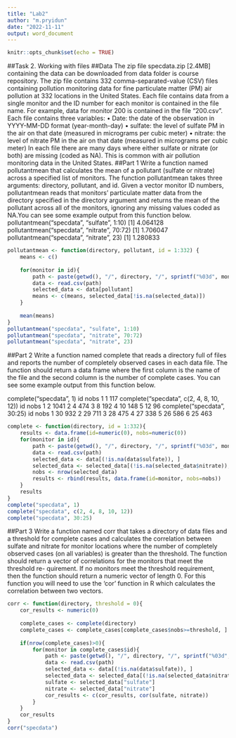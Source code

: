 ```yaml
---
title: "Lab2"
author: "m.pryidun"
date: "2022-11-11"
output: word_document
---
```


```r
knitr::opts_chunk$set(echo = TRUE)
```
##Task 2. Working with files
##Data
The zip file specdata.zip [2.4MB] containing the data can be downloaded from data folder
is course repository.
The zip file contains 332 comma-separated-value (CSV) files containing pollution monitoring
data for fine particulate matter (PM) air pollution at 332 locations in the United States. Each
file contains data from a single monitor and the ID number for each monitor is contained in
the file name. For example, data for monitor 200 is contained in the file “200.csv”. Each file
contains three variables:
• Date: the date of the observation in YYYY-MM-DD format (year-month-day)
• sulfate: the level of sulfate PM in the air on that date (measured in micrograms per
cubic meter)
• nitrate: the level of nitrate PM in the air on that date (measured in micrograms per
cubic meter)
In each file there are many days where either sulfate or nitrate (or both) are missing
(coded
as NA). This is common with air pollution monitoring data in the United States.
##Part 1
Write a function named pollutantmean that calculates the mean of a pollutant (sulfate or
nitrate) across a specified list of monitors. The function pollutantmean takes three arguments:
directory, pollutant, and id. Given a vector monitor ID numbers, pollutantmean reads
that monitors’ particulate matter data from the directory specified in the directory argument
and returns the mean of the pollutant across all of the monitors, ignoring any missing values
coded as NA.You can see some example output from this function below.
pollutantmean("specdata", "sulfate", 1:10)
[1] 4.064128
pollutantmean("specdata", "nitrate", 70:72)
[1] 1.706047
pollutantmean("specdata", "nitrate", 23)
[1] 1.280833
```r
pollutantmean <- function(directory, pollutant, id = 1:332) {
    means <- c()
    
    for(monitor in id){
        path <- paste(getwd(), "/", directory, "/", sprintf("%03d", monitor), ".csv", sep = "")
        data <- read.csv(path)
        selected_data <- data[pollutant]
        means <- c(means, selected_data[!is.na(selected_data)])
    }
    
    mean(means)
}
pollutantmean("specdata", "sulfate", 1:10)
pollutantmean("specdata", "nitrate", 70:72)
pollutantmean("specdata", "nitrate", 23)
```

##Part 2
Write a function named complete that reads a directory full of files and reports the number of
completely observed cases in each data file. The function should return a data frame where the
first column is the name of the file and the second column is the number of complete cases.
You can see some example output from this function below.

complete("specdata", 1)
id nobs
1 1 117
complete("specdata", c(2, 4, 8, 10, 12))
id nobs
1 2 1041
2 4 474
3 8 192
4 10 148
5 12 96
complete("specdata", 30:25)
id nobs
1 30 932
2 29 711
3 28 475
4 27 338
5 26 586
6 25 463
```r
complete <- function(directory, id = 1:332){
    results <- data.frame(id=numeric(0), nobs=numeric(0))
    for(monitor in id){
        path <- paste(getwd(), "/", directory, "/", sprintf("%03d", monitor), ".csv", sep = "")
        data <- read.csv(path)
        selected_data <- data[(!is.na(data$sulfate)), ]
        selected_data <- selected_data[(!is.na(selected_data$nitrate)), ]
        nobs <- nrow(selected_data)
        results <- rbind(results, data.frame(id=monitor, nobs=nobs))
    }
    results
}
complete("specdata", 1)
complete("specdata", c(2, 4, 8, 10, 12))
complete("specdata", 30:25)
```


##Part 3
Write a function named corr that takes a directory of data files and a threshold for complete
cases and calculates the correlation between sulfate and nitrate for monitor locations where
the number of completely observed cases (on all variables) is greater than the threshold. The
function should return a vector of correlations for the monitors that meet the threshold re-
quirement. If no monitors meet the threshold requirement, then the function should return a
numeric vector of length 0. For this function you will need to use the ‘cor’ function in R which
calculates the correlation between two vectors.

```r
corr <- function(directory, threshold = 0){
    cor_results <- numeric(0)
    
    complete_cases <- complete(directory)
    complete_cases <- complete_cases[complete_cases$nobs>=threshold, ]
    
    if(nrow(complete_cases)>0){
        for(monitor in complete_cases$id){
            path <- paste(getwd(), "/", directory, "/", sprintf("%03d", monitor), ".csv", sep = "")
            data <- read.csv(path)
            selected_data <- data[(!is.na(data$sulfate)), ]
            selected_data <- selected_data[(!is.na(selected_data$nitrate)), ]
            sulfate <- selected_data["sulfate"]
            nitrate <- selected_data["nitrate"]
            cor_results <- c(cor_results, cor(sulfate, nitrate))
        }
    }
    cor_results
}
corr("specdata")  
```


